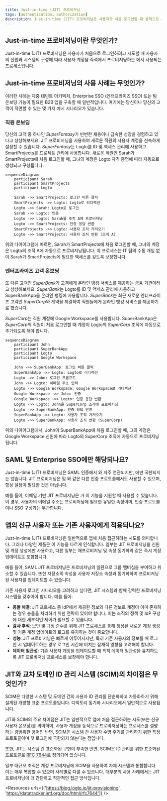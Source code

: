 ```yaml
---
title: Just-in-time (JIT) 프로비저닝
tags: [authentication, authorization]
description: Just-in-time (JIT) 프로비저닝은 사용자가 처음 로그인할 때 동적으로 사용자 계정을 프로비저닝하는 ID 및 액세스 관리 (IAM) 프로세스입니다.
---
```


## Just-in-time 프로비저닝이란 무엇인가?

Just-in-time (JIT) 프로비저닝은 사용자가 처음으로 로그인하려고 시도할 때 사용자의 신원과 시스템의 구성에 따라 사용자 계정을 즉석에서 프로비저닝하는 <Ref slug="iam" />에서 사용되는 프로세스입니다.

## Just-in-time 프로비저닝의 사용 사례는 무엇인가?

이러한 사례는 다중 테넌트 아키텍처, Enterprise SSO (엔터프라이즈 SSO) 또는 팀 온보딩 기능이 필요한 B2B 앱을 구축할 때 일반적입니다. 여기에는 당신이나 당신의 고객이 직면할 수 있는 몇 가지 예시 시나리오가 있습니다.

### 직원 온보딩

당신의 고객 중 하나인 *SuperFantasy*가 빈번한 채용이나 급속한 성장을 경험하고 있다고 상상해보세요. JIT 프로비저닝을 사용하여 새로운 직원의 사용자 계정을 신속하게 설정할 수 있습니다. *SuperFantasy*는 Logto를 ID 및 액세스 관리에 사용하고 SmartProjects를 프로젝트 관리에 사용합니다. 새로운 직원인 Sarah가 SmartProjects에 처음 로그인할 때, 그녀의 계정은 Logto 자격 증명에 따라 자동으로 생성되고 구성됩니다.

```mermaid
sequenceDiagram
    participant Sarah
    participant SmartProjects
    participant Logto

    Sarah ->> SmartProjects: 로그인 버튼 클릭
    SmartProjects ->> Logto: Logto로 리디렉션
    Logto ->> Sarah: Logto로 로그인
    Sarah ->> Logto: 인증
    Logto ->> Logto: Sarah를 조직 A에 프로비저닝
    Logto ->> SmartProjects: 인증 응답 반환
    SmartProjects ->> Logto: 사용자 조직 가져오기
    Logto ->> SmartProjects: 사용자 조직 반환 (조직 A)
```

위의 다이어그램에 따르면, Sarah가 SmartProjects에 처음 로그인할 때, 그녀의 계정은 Logto의 조직 A에 자동으로 프로비저닝됩니다. 이 프로세스는 IT 팀의 수동 개입 없이 Sarah가 SmartProjects에 필요한 액세스를 갖도록 보장합니다.

### 엔터프라이즈 고객 온보딩

또 다른 고객인 *SuperBank*가 고객에게 온라인 뱅킹 서비스를 제공하는 금융 기관이라고 상상해보세요. *SuperBank*는 Logto를 ID 및 액세스 관리에 사용하고 SuperBankApp을 온라인 뱅킹에 사용합니다. *SuperBank*는 최근 새로운 엔터프라이즈 고객인 *SuperCorp*와 계약을 체결하여 직원들에게 온라인 뱅킹 서비스를 제공하기로 했습니다.

*SuperCorp*는 직원 계정에 Google Workspace를 사용합니다. SuperBankApp은 *SuperCorp*의 직원이 처음 로그인할 때 계정이 Logto의 *SuperCorp* 조직에 자동으로 추가되도록 해야 합니다.

```mermaid
sequenceDiagram
    participant John
    participant SuperBankApp
    participant Logto
    participant Google Workspace

    John ->> SuperBankApp: 로그인 버튼 클릭
    SuperBankApp ->> Logto: Logto로 리디렉션
    Logto ->> John: 로그인 프롬프트
    John ->> Logto: 이메일 주소 입력
    Logto ->> Google Workspace: Google Workspace로 리디렉션
    Google Workspace ->> John: 인증
    Google Workspace ->> Logto: 인증 응답 반환
    Logto ->> Logto: John을 SuperCorp 조직에 프로비저닝
    Logto ->> SuperBankApp: 인증 응답 반환
    SuperBankApp ->> Logto: 사용자 조직 가져오기
    Logto ->> SuperBankApp: 사용자 조직 반환 (SuperCorp)
```

위의 다이어그램에서, John이 SuperBankApp에 처음 로그인할 때, 그의 계정은 Google Workspace 신원에 따라 Logto의 SuperCorp 조직에 자동으로 프로비저닝됩니다.

## SAML 및 Enterprise SSO에만 해당되나요?

Just-in-time (JIT) 프로비저닝은 SAML 인증에서 <Ref slug="enterprise-sso" />와 자주 연관되지만, <Ref slug="saml" />에만 국한되지는 않습니다. JIT 프로비저닝은 <Ref slug="oauth-2.0" /> 및 <Ref slug="openid-connect" />와 같은 다른 인증 프로토콜에서도 사용할 수 있으며, 항상 <Ref slug="enterprise-sso" /> 설정이 필요한 것은 아닙니다.

예를 들어, 이메일 기반 JIT 프로비저닝은 <Ref slug="identity-provider" />가 이 기능을 지원할 때 사용할 수 있습니다. 이 경우, 사용자의 이메일 주소는 프로비저닝에 필요한 유일한 속성이며, 인증 프로토콜이나 SSO 구성과는 무관합니다.

## 앱의 신규 사용자 또는 기존 사용자에게 적용되나요?

Just-in-time (JIT) 프로비저닝은 일반적으로 앱에 처음 접근하려는 시도를 의미합니다. 그러나 다양한 제품은 이 기능을 다르게 인식합니다. 일부는 JIT 프로비저닝을 신원 및 계정 생성에만 사용하고, 다른 일부는 재프로비저닝 및 속성 동기화와 같은 즉시 계정 업데이트도 포함합니다.

예를 들어, SAML JIT 프로비저닝은 프로비저닝의 일환으로 그룹 멤버십을 부여하고 취소할 수 있습니다. 또한 <Ref slug="service-provider" /> 저장소의 속성을 <Ref slug="identity-provider" /> 사용자 저장소 속성과 동기화하여 프로비저닝된 사용자를 업데이트할 수 있습니다.

기존 사용자 로그인 시나리오를 고려하고 싶다면, JIT 시스템과 함께 강력한 프로비저닝 시스템을 갖추어야 합니다. 예를 들어:

- **충돌 해결**: JIT 프로세스 중 IdP에서 제공한 정보와 다른 정보로 계정이 이미 존재하는 경우 충돌을 처리하기 위한 전략이 있어야 합니다. 이는 조직의 정책 및 IdP 구성에 대한 세부적인 제어가 필요할 수 있습니다.
- **감사 추적**: 보안 및 규정 준수를 위해 JIT 프로세스를 통해 생성된 새로운 계정 생성 및 기존 계정 업데이트의 로그를 유지하는 것이 중요합니다.
- **성능**: JIT 프로비저닝은 빠르게 이루어지지만, 특히 기존 사용자의 정보를 매 로그인 시 업데이트하는 경우 로그인 시간에 미치는 잠재적 영향을 고려해야 합니다.
- **데이터 일관성**: 기존 사용자 계정을 업데이트할 때 특히 데이터 일관성을 유지하도록 JIT 프로비저닝 프로세스를 보장해야 합니다.

## JIT와 교차 도메인 ID 관리 시스템 (SCIM)의 차이점은 무엇인가?

SCIM은 다양한 시스템 및 도메인 간의 사용자 ID 관리를 단순화하고 자동화하기 위해 설계된 개방형 표준 프로토콜입니다. 디렉토리 동기화 시나리오에서 일반적으로 사용됩니다.

JIT와 SCIM의 주요 차이점은 JIT는 일반적으로 앱에 처음 접근하려는 시도(또는 신규 사용자 온보딩)를 의미하며, 사용자 계정을 동적으로 프로비저닝하는 프로세스를 설명하는 광범위한 용어인 반면, SCIM은 시스템 간 사용자 수명 주기를 관리하기 위한 특정 프로토콜이며 첫 로그인에 국한되지 않는다는 점입니다.

또한, JIT는 시스템 간 표준화된 구현이 부족한 반면, SCIM은 ID 관리를 위한 표준화된 프로토콜로 [RFC 7644](https://datatracker.ietf.org/doc/html/rfc7644)로 정의되어 있습니다.

일부 대규모 조직은 계정 프로비저닝에 SCIM을 사용하여 자체 시스템과 통합합니다. 이는 매우 복잡할 수 있으며 사례별로 다를 수 있습니다. 대부분의 사용 사례에서는 JIT 프로비저닝이 더 간단하고 직관적인 접근 방식입니다.

<Resources urls={['https://blog.logto.io/jit-provisioning', 'https://datatracker.ietf.org/doc/html/rfc7644']} />